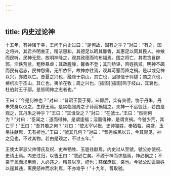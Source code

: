 ```yaml
---
---
---
```

title: 内史过论神
---


十五年，有神降于莘，王问于内史过曰：“是何故，固有之乎？”对曰：“有之。国之将兴，其君齐明衷正，精洁惠和，其德足以昭其馨香，其惠足以同其民人。神飨而民听，民神无怨，故明神降之，观其政德而均布福焉。国之将亡，其君贪冒辟邪，淫佚荒怠，粗秽暴虐；其政腥臊，馨香不登；其刑矫诬，百姓携贰。明神不蠲而民有远志，民神怨痛，无所依怀，故神亦往焉，观其苛慝而降之祸。是以或见神以兴，亦或以亡。昔夏之兴也，融降于崇山，其亡也，回禄信于耹隧；商之兴也，梼杌次于丕山，其亡也，夷羊在牧；周之兴也，[插图][插图]鸣于岐山，其衰也，杜伯射王于鄗。是皆明神之志者也。”

王曰：“今是何神也？”对曰：“昔昭王娶于房，曰房后，实有爽德，协于丹朱，丹朱凭身以仪之，生穆王焉。是实临照周之子孙而祸福之。夫神一不远徙迁，若由是观之，其丹朱之神乎？”王曰：“其谁受之？”对曰：“在虢土。”王曰：“然则何为？”对曰：“臣闻之：道而得神，是谓逢福；淫而得神，是谓贪祸。今虢少荒，其亡乎！”王曰：“吾其若之何？”对曰：“使太宰以祝、史帅狸姓，奉牺牲、粢盛、玉帛往献焉，无有祈也。”王曰：“虢其几何？”对曰：“昔尧临民以五，今其胄见，神之见也，不过其物。若由是观之，不过五年。”

王使太宰忌父帅傅氏及祝、史奉牺牲、玉鬯往献焉。内史过从至虢，虢公亦使祝、史请土焉。内史过归，以告王曰：“虢必亡矣。不禋于神而求福焉，神必祸之；不亲于民而求用焉，人必违之。精意以享，禋也；慈保庶民，亲也。今虢公动匮百姓以逞其违，离民怒神而求利焉，不亦难乎！”十九年，晋取虢。

